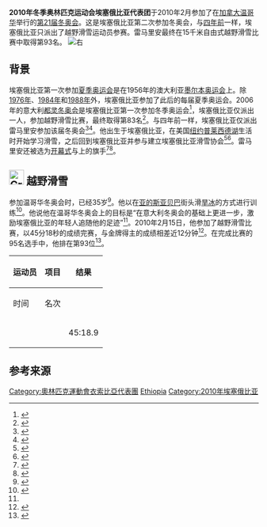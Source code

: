 {{infobox Country Olympics
|games=2010年冬季
|NOC=ETH
|gold=0
|bronze=0
|silver=0
|rank=
|flagbearer={{tsl|en|Robel Teklemariam|罗贝尔·雷马里安}}
|sports=1
|competitors=1
}}
'''2010年冬季奥林匹克运动会埃塞俄比亚代表团'''于2010年2月参加了在[[加拿大|加拿大]][[温哥华|温哥华]]举行的[[2010年冬季奥林匹克运动会|第21届冬奥会]]。这是埃塞俄比亚第二次参加冬奥会，与[[2006年冬季奥林匹克运动会埃塞俄比亚代表团|四年前]]一样，埃塞俄比亚只派出了越野滑雪运动员{{tsl|en|Robel Teklemariam|罗贝尔·雷马里安|}}参赛。雷马里安最终在15千米自由式越野滑雪比赛中取得第93名。
[[File:2010_Opening_Ceremony_-_Ethiopia_entering.jpg|右]]

== 背景 ==
埃塞俄比亚第一次参加[[夏季奥运会|夏季奥运会]]是在1956年的澳大利亚[[1956年夏季奥林匹克运动会|墨尔本奥运会]]上。除[[1976年夏季奥林匹克运动会|1976年]]、[[1984年夏季奥林匹克运动会|1984年]]和[[1988年夏季奥林匹克运动会|1988年]]外，埃塞俄比亚参加了此后的每届夏季奥运会。2006年的意大利[[2006年冬季奥林匹克运动会|都灵冬奥会]]是埃塞俄比亚第一次参加冬季奥运会<ref>{{cite web|title=Ethiopia|url=https://www.sports-reference.com/olympics/countries/ETH/|publisher=Sports Reference|access-date=2018-05-05|dead-url=yes|archive-url=https://web.archive.org/web/20200417093603/https://www.sports-reference.com/olympics/countries/ETH/|archive-date=2020-04-17}}</ref>，埃塞俄比亚仅派出{{tsl|en|Robel Teklemariam|罗贝尔·雷马里安|}}一人，参加越野滑雪比赛，最终取得第83名<ref name="NYT">{{cite news|url=https://vancouver2010.blogs.nytimes.com/2010/02/12/ones-to-know-robel-teklemariam/|title=Ones to Know: Robel Teklemariam|last=Crouse|first=Karen|date=2010-02-12|work=[[纽约时报|The New York Times]]|accessdate=2018-05-11|archive-date=2020-10-09|archive-url=https://web.archive.org/web/20201009073247/https://vancouver2010.blogs.nytimes.com/2010/02/12/ones-to-know-robel-teklemariam/|dead-url=no}}</ref>。与四年前一样，埃塞俄比亚仅派出雷马里安参加该届冬奥会<ref>{{cite web|title=Ethiopia at the 2006 Torino Winter Games|url=https://www.sports-reference.com/olympics/countries/ETH/winter/2006/|publisher=Sports Reference|access-date=2018-05-05|dead-url=yes|archive-url=https://web.archive.org/web/20170712193422/http://www.sports-reference.com/olympics/countries/ETH/winter/2006/|archive-date=2017-07-12}}</ref><ref>{{cite web|title=Ethiopia at the 2010 Vancouver Winter Games|url=https://www.sports-reference.com/olympics/countries/ETH/winter/2010/|publisher=Sports Reference|access-date=2018-05-05|dead-url=yes|archive-url=https://web.archive.org/web/20170712193523/http://www.sports-reference.com/olympics/countries/ETH/winter/2010/|archive-date=2017-07-12}}</ref>。他出生于埃塞俄比亚，在美国[[纽约|纽约]][[普莱西德湖|普莱西德湖]]生活时开始学习滑雪，之后回到埃塞俄比亚并参与建立埃塞俄比亚滑雪协会<ref>{{cite web|title=Olympic Skier From, Uh ... Ethiopia|url=https://abcnews.go.com/International/ethiopian-skier-competes-winter-olympics/story?id=9821138|date=2010-02-13|last=Hughes|first=Dana|publisher=ABC News|access-date=2018-05-05|dead-url=no|archive-url=https://web.archive.org/web/20170803130255/http://abcnews.go.com/International/ethiopian-skier-competes-winter-olympics/story?id=9821138|archive-date=2017-08-03}}</ref><ref>{{cite web|title=Jamaican Bobsleigh? No, Ethiopian ski team!|url=https://www.reuters.com/article/us-olympics-alpineskiing-ethiopia-idUSBREA1E06T20140215|date=2014-02-15|last=Young|first=Ben|publisher=[[路透社|Reuters]]|access-date=2018-05-05|dead-url=no|archive-url=https://web.archive.org/web/20161107155045/http://www.reuters.com/article/us-olympics-alpineskiing-ethiopia-idUSBREA1E06T20140215|archive-date=2016-11-07}}</ref>。雷马里安还被选为[[2010年冬季奧林匹克運動會開幕式|开幕式]]与{{tsl|en|2010 Winter Olympics closing ceremony|2010年冬季奥林匹克运动会闭幕式|闭幕式}}上的旗手<ref>{{cite news|url=https://vancouversun.com/sports/Complete+list+2010+Vancouver+Winter+Olympic+flag+bearers/2558064/story.html|title=Complete list of 2010 Vancouver Winter Olympic flag-bearers|date=2010-02-12|work=[[溫哥華太陽報|The Vancouver Sun]]|accessdate=2018-04-29|archiveurl=https://web.archive.org/web/20100216123527/http://www.vancouversun.com/sports/Complete%2Blist%2B2010%2BVancouver%2BWinter%2BOlympic%2Bflag%2Bbearers/2558064/story.html|archivedate=2010-02-16|dead-url=yes}}</ref><ref>{{cite web|title=The Flagbearers for the Vancouver 2010 Closing Ceremony|url=http://www.olympic.org/Documents/Games_Vancouver_2010/ClosingCeremonyFlagbearers-eng.pdf|date=2010-02-28|publisher=[[国际奥林匹克委员会|International Olympic Committee]]|access-date=2018-04-29|archive-url=https://web.archive.org/web/20100401032223/http://www.olympic.org/Documents/Games_Vancouver_2010/ClosingCeremonyFlagbearers-eng.pdf|archive-date=2010-04-01|dead-url=yes}}</ref>。

==  [[File:Cross_country_skiing_pictogram.svg|30px]] 越野滑雪==
{{main|2010年冬季奥林匹克运动会越野滑雪比赛}}
参加温哥华冬奥会时，{{tsl|en|Robel Teklemariam|罗贝尔·雷马里安|}}已经35岁<ref>{{cite web|title=Robel Teklemariam Bio, Stats, and Results|url=https://www.sports-reference.com/olympics/athletes/te/robel-teklemariam-1.html|publisher=Sports Reference|access-date=2018-05-05|dead-url=yes|archive-url=https://web.archive.org/web/20170803135536/https://www.sports-reference.com/olympics/athletes/te/robel-teklemariam-1.html|archive-date=2017-08-03}}</ref>。他以在[[亚的斯亚贝巴|亚的斯亚贝巴]]街头滑[[旱冰|旱冰]]的方式进行训练<ref>{{cite web|title=Robel Teklemariam is the Ethiopian Olympic team|url=https://sports.yahoo.com/blogs/olympics-fourth-place-medal/robel-teklemariam-ethiopian-olympic-team--olympics.html|accessdate=2018-05-11|date=2010-02-12|last=Kerby|first=Trey|publisher=[[雅虎|Yahoo!]]|archive-date=2018-05-11|archive-url=https://web.archive.org/web/20180511215531/https://sports.yahoo.com/blogs/olympics-fourth-place-medal/robel-teklemariam-ethiopian-olympic-team--olympics.html|dead-url=no}}</ref>。他说他在温哥华冬奥会上的目标是“在意大利冬奥会的基础上更进一步，激励埃塞俄比亚的年轻人追随他的足迹”<ref name="NYT" />。2010年2月15日，他参加了{{tsl|en|Cross-country skiing at the 2010 Winter Olympics – Men's 15 kilometre freestyle|2010年冬季奥林匹克运动会越野滑雪比赛 – 男子15公里自由式|男子15公里自由式}}越野滑雪比赛，以45分18秒的成绩完赛，与金牌得主的成绩相差近12分钟<ref>{{cite web|title=Cross Country Skiing at the 2010 Vancouver Winter Games: Men's 15 kilometres|url=https://www.sports-reference.com/olympics/winter/2010/CCS/mens-15-kilometres.html|publisher=Sports Reference|access-date=2018-05-05|dead-url=yes|archive-url=https://web.archive.org/web/20150921165136/http://www.sports-reference.com/olympics/winter/2010/CCS/mens-15-kilometres.html|archive-date=2015-09-21}}</ref>。在完成比赛的95名选手中，他排在第93位<ref>{{cite news|url=http://www.richmond.com/news/robel-teklemariam-places-rd-in-cross-country-ski-event/article_ba432391-357b-5a73-ab78-1dff725fc60c.html|title=Robel Teklemariam places 93rd in cross country ski event|last=Phillips|first=Michael|date=2010-02-16|work={{tsl|en|Richmond Times-Dispatch||Richmond Times-Dispatch}}|accessdate=2018-05-05}}</ref>。
{| class="wikitable"
|-
!rowspan="2"|运动员
!rowspan="2"|项目
!colspan="3"|结果
|-
!时间
!名次
|-align=center
|align=left|{{tsl|en|Robel Teklemariam|罗贝尔·雷马里安|}}
|align=left|{{tsl|en|Cross-country skiing at the 2010 Winter Olympics – Men's 15 kilometre freestyle|2010年冬季奥林匹克运动会越野滑雪比赛 – 男子15公里自由式|男子15公里自由式}}
| 45:18.9
| 93
|}
== 参考来源 ==
{{Reflist|30em}}




{{NOCin2010WinterOlympics}}
[[Category:奧林匹克運動會衣索比亞代表團|Category:奧林匹克運動會衣索比亞代表團]]
[[Category:2010年冬季奥林匹克运动会代表团|Ethiopia]]
[[Category:2010年埃塞俄比亚|Category:2010年埃塞俄比亚]]